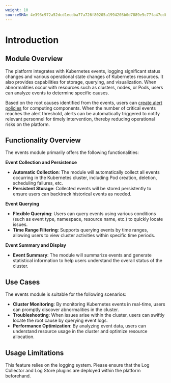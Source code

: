 ```yaml
---
weight: 10
sourceSHA: 4e393c972a52dcd1ecdba77a726f80205a1994203b0d7889e5c77fa47cdb9157
---
```


# Introduction

## Module Overview

The platform integrates with Kubernetes events, logging significant status changes and various operational state changes of Kubernetes resources. It also provides capabilities for storage, querying, and visualization. When abnormalities occur with resources such as clusters, nodes, or Pods, users can analyze events to determine specific causes.

Based on the root causes identified from the events, users can [create alert policies](../monitor/functions/manage_alert.mdx) for computing components. When the number of critical events reaches the alert threshold, alerts can be automatically triggered to notify relevant personnel for timely intervention, thereby reducing operational risks on the platform.

## Functionality Overview

The events module primarily offers the following functionalities:

**Event Collection and Persistence**

- **Automatic Collection**: The module will automatically collect all events occurring in the Kubernetes cluster, including Pod creation, deletion, scheduling failures, etc.
- **Persistent Storage**: Collected events will be stored persistently to ensure users can backtrack historical events as needed.

**Event Querying**

- **Flexible Querying**: Users can query events using various conditions (such as event type, namespace, resource name, etc.) to quickly locate issues.
- **Time Range Filtering**: Supports querying events by time ranges, allowing users to view cluster activities within specific time periods.

**Event Summary and Display**

- **Event Summary**: The module will summarize events and generate statistical information to help users understand the overall status of the cluster.

## Use Cases

The events module is suitable for the following scenarios:

- **Cluster Monitoring**: By monitoring Kubernetes events in real-time, users can promptly discover abnormalities in the cluster.
- **Troubleshooting**: When issues arise within the cluster, users can swiftly locate the root cause by querying event logs.
- **Performance Optimization**: By analyzing event data, users can understand resource usage in the cluster and optimize resource allocation.

## Usage Limitations

This feature relies on the logging system. Please ensure that the Log Collector and Log Store plugins are deployed within the platform beforehand.
